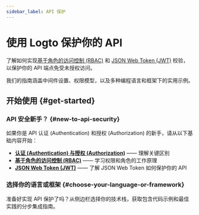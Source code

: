 ```yaml
---
sidebar_label: API 保护
---
```


# 使用 Logto 保护你的 API

了解如何实现[基于角色的访问控制 (RBAC)](/authorization/role-based-access-control) 和 [JSON Web Token (JWT)](https://auth.wiki/jwt) 校验，以保护你的 API 端点免受未授权访问。

我们的指南涵盖中间件设置、权限模型，以及多种编程语言和框架下的实用示例。

## 开始使用 \{#get-started}

### API 安全新手？ \{#new-to-api-security}

如果你是 API 认证 (Authentication) 和授权 (Authorization) 的新手，请从以下基础内容开始：

- **[认证 (Authentication) 与授权 (Authorization)](/concepts/authn-vs-authz)** —— 理解关键区别
- **[基于角色的访问控制 (RBAC)](/authorization/role-based-access-control)** —— 学习权限和角色的工作原理
- **[JSON Web Token (JWT)](https://auth.wiki/jwt)** —— 了解 JSON Web Token 如何保护你的 API

### 选择你的语言或框架 \{#choose-your-language-or-framework}

准备好实现 API 保护了吗？从侧边栏选择你的技术栈，获取包含代码示例和最佳实践的分步集成指南。
